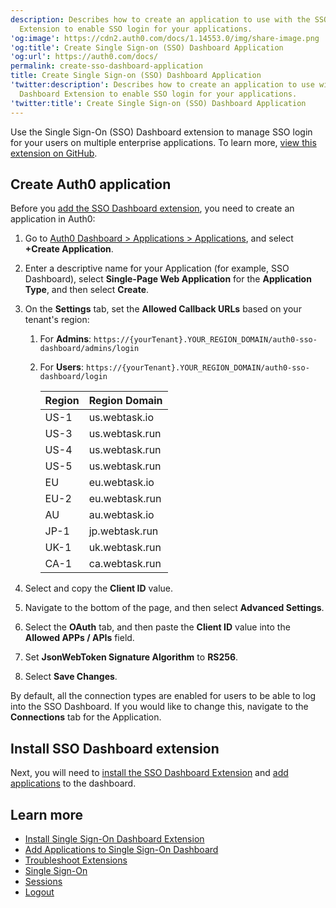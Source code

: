 ```yaml
---
description: Describes how to create an application to use with the SSO Dashboard
  Extension to enable SSO login for your applications.
'og:image': https://cdn2.auth0.com/docs/1.14553.0/img/share-image.png
'og:title': Create Single Sign-on (SSO) Dashboard Application
'og:url': https://auth0.com/docs/
permalink: create-sso-dashboard-application
title: Create Single Sign-on (SSO) Dashboard Application
'twitter:description': Describes how to create an application to use with the SSO
  Dashboard Extension to enable SSO login for your applications.
'twitter:title': Create Single Sign-on (SSO) Dashboard Application
---
```

Use the <Tooltip tip="Single Sign-On (SSO): Service that, after a user logs into one applicaton, automatically logs that user in to other applications." cta="View Glossary" href="/docs/glossary?term=Single+Sign-On">Single Sign-On</Tooltip> (SSO) Dashboard extension to manage SSO login for your users on multiple enterprise applications. To learn more, [view this extension on GitHub](https://github.com/auth0-extensions/auth0-sso-dashboard-extension).

## Create Auth0 application

Before you [add the SSO Dashboard extension](/docs/customize/extensions/single-sign-on-dashboard-extension/install-sso-dashboard-extension), you need to create an application in Auth0:

1. Go to [Auth0 Dashboard > Applications > Applications](https://manage.auth0.com/#/applications), and select **+Create Application**.
2. Enter a descriptive name for your Application (for example, SSO Dashboard), select **Single-Page Web Application** for the **Application Type**, and then select **Create**.
3. On the **Settings** tab, set the **Allowed Callback URLs** based on your tenant's region:

   1. For **Admins**: `https://{yourTenant}.YOUR_REGION_DOMAIN/auth0-sso-dashboard/admins/login`
   2. For **Users**: `https://{yourTenant}.YOUR_REGION_DOMAIN/auth0-sso-dashboard/login`

      <table class="table"><thead>
      <tr>
      <th><strong>Region</strong></th>
      <th><strong>Region Domain</strong></th>
      </tr>
      </thead>
      <tbody>
      <tr>
      <td>US-1</td>
      <td>us.webtask.io</td>
      </tr>
      <tr>
      <td>US-3</td>
      <td>us.webtask.run</td>
      </tr>
      <tr>
      <td>US-4</td>
      <td>us.webtask.run</td>
      </tr>
      <tr>
      <td>US-5</td>
      <td>us.webtask.run</td>
      </tr>
      <tr>
      <td>EU</td>
      <td>eu.webtask.io</td>
      </tr>
      <tr>
      <td>EU-2</td>
      <td>eu.webtask.run</td>
      </tr>
      <tr>
      <td>AU</td>
      <td>au.webtask.io</td>
      </tr>
      <tr>
      <td>JP-1</td>
      <td>jp.webtask.run</td>
      </tr>
      <tr>
      <td>UK-1</td>
      <td>uk.webtask.run</td>
      </tr>
      <tr>
      <td>CA-1</td>
      <td>ca.webtask.run</td>
      </tr>
      </tbody>
      </table>
4. Select and copy the **Client ID** value.
5. Navigate to the bottom of the page, and then select **Advanced Settings**.
6. Select the **OAuth** tab, and then paste the **Client ID** value into the **Allowed APPs / APIs** field.
7. Set **JsonWebToken Signature Algorithm** to **RS256**.
8. Select **Save Changes**.

By default, all the connection types are enabled for users to be able to log into the SSO Dashboard. If you would like to change this, navigate to the **Connections** tab for the Application.

## Install SSO Dashboard extension

Next, you will need to [install the SSO Dashboard Extension](/docs/customize/extensions/single-sign-on-dashboard-extension/install-sso-dashboard-extension) and [add applications](/docs/customize/extensions/single-sign-on-dashboard-extension/add-applications-to-the-sso-dashboard) to the dashboard.

## Learn more

* [Install Single Sign-On Dashboard Extension](/docs/customize/extensions/single-sign-on-dashboard-extension/install-sso-dashboard-extension)
* [Add Applications to Single Sign-On Dashboard](/docs/customize/extensions/single-sign-on-dashboard-extension/add-applications-to-the-sso-dashboard)
* [Troubleshoot Extensions](/docs/troubleshoot/integration-extensibility-issues/troubleshoot-extensions)
* [Single Sign-On](/docs/authenticate/single-sign-on)
* [Sessions](/docs/manage-users/sessions)
* [Logout](/docs/authenticate/login/logout)